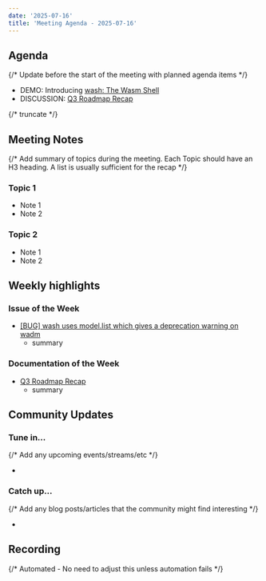 ```yaml
---
date: '2025-07-16'
title: 'Meeting Agenda - 2025-07-16'
---
```


## Agenda

{/* Update before the start of the meeting with planned agenda items */}

- DEMO: Introducing [wash: The Wasm Shell](https://github.com/cosmonic-labs/wash)
- DISCUSSION: [Q3 Roadmap Recap](https://wasmcloud.com/blog/2025-07-15-q3-2025-roadmap-recap/)

{/* truncate */}

## Meeting Notes

{/* Add summary of topics during the meeting. Each Topic should have an H3 heading. A list is usually sufficient for the recap */}

### Topic 1

- Note 1
- Note 2

### Topic 2

- Note 1
- Note 2

## Weekly highlights

### Issue of the Week

- [[BUG] wash uses model.list which gives a deprecation warning on wadm](https://github.com/orgs/wasmCloud/projects/7/views/15?pane=issue&itemId=119191603&issue=wasmCloud%7CwasmCloud%7C4461)
  - summary

### Documentation of the Week

- [Q3 Roadmap Recap](https://wasmcloud.com/blog/2025-07-15-q3-2025-roadmap-recap/)
  - summary

## Community Updates

### Tune in…

{/* Add any upcoming events/streams/etc */}

-

### Catch up…

{/* Add any blog posts/articles that the community might find interesting */}

-

## Recording

{/* Automated - No need to adjust this unless automation fails */}

<YouTube url="https://www.youtube.com/watch?v=cNovOusQE7M" />
